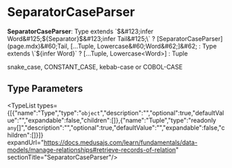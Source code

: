 
# SeparatorCaseParser

 **SeparatorCaseParser**: Type extends \`$&#123;infer Word&#125;$&#123;Separator&#125;$&#123;infer Tail&#125;\` ? [SeparatorCaseParser](page.mdx)&#60;Tail, [...Tuple, Lowercase&#60;Word&#62;]&#62; : Type extends \`$&#123;infer Word&#125;\` ? [...Tuple, Lowercase&#60;Word&#62;] : Tuple

snake\_case, CONSTANT\_CASE, kebab-case or COBOL-CASE

## Type Parameters

<TypeList types={[{"name":"Type","type":"`object`","description":"","optional":true,"defaultValue":"","expandable":false,"children":[]},{"name":"Tuple","type":"readonly `any`[]","description":"","optional":true,"defaultValue":"","expandable":false,"children":[]}]} expandUrl="https://docs.medusajs.com/learn/fundamentals/data-models/manage-relationships#retrieve-records-of-relation" sectionTitle="SeparatorCaseParser"/>
